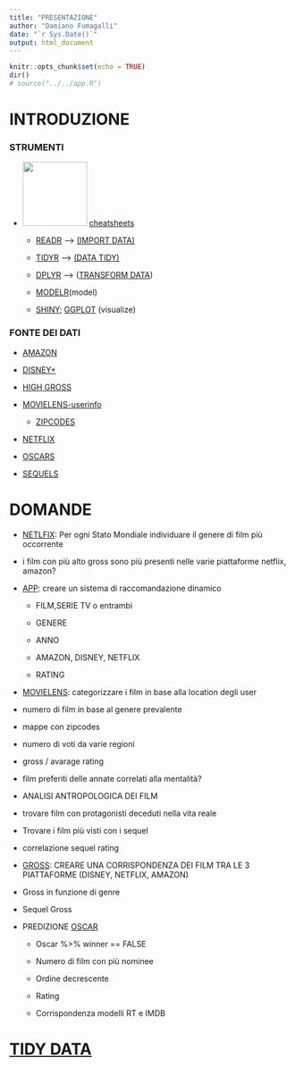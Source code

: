 ```yaml
---
title: "PRESENTAZIONE"
author: "Damiano Fumagalli"
date: "`r Sys.Date()`"
output: html_document
---
```


```r
knitr::opts_chunk$set(echo = TRUE)
dir()
# source("../../app.R")
```

# **INTRODUZIONE**

### STRUMENTI

-   ![](images/rstudio.png){width="115"} [cheatsheets](https://www.rstudio.com/resources/cheatsheets/)

    -   [READR](../CHEATSHEETS/readr.pdf){target="_blank"} --\> [(IMPORT DATA)](./IMPORT/Import.html)

    -   [TIDYR](../CHEATSHEETS/tidyr.pdf){target="_blank"} --\> [(DATA TIDY)](./TIDY/Tidy.html)

    -   [DPLYR](../CHEATSHEETS/dplyr.pdf){target="_blank"} --\> ([TRANSFORM DATA](./TRANSFORM/Transform.html))

    -   [MODELR](../CHEATSHEETS/modelr.pdf){target="_blank"}(model)

    -   [SHINY](../CHEATSHEETS/shiny.pdf){target="_blank"}; [GGPLOT](../CHEATSHEETS/ggplot.pdf){target="_blank"} (visualize)

### FONTE DEI DATI

-   [AMAZON](https://www.kaggle.com/datasets/shivamb/amazon-prime-movies-and-tv-shows)

-   [DISNEY+](https://www.kaggle.com/datasets/shivamb/disney-movies-and-tv-shows)

-   [HIGH GROSS](https://www.kaggle.com/datasets/sanjeetsinghnaik/top-1000-highest-grossing-movies)

-   [MOVIELENS-userinfo](https://grouplens.org/datasets/movielens/1m/)

    -   [ZIPCODES](https://simplemaps.com/data/us-zips)

-   [NETFLIX](https://www.kaggle.com/datasets/shivamb/netflix-shows)

-   [OSCARS](https://www.kaggle.com/datasets/dharmikdonga/academy-awards-dataset-oscars)

-   [SEQUELS](https://data.world/priyankad0993/sequels)

# DOMANDE

-   [NETLFIX](./TRANSFORM/Netflix.html#genreAPP): Per ogni Stato Mondiale individuare il genere di film più occorrente

-   i film con più alto gross sono più presenti nelle varie piattaforme netflix, amazon?

-   [APP](./): creare un sistema di raccomandazione dinamico

    -   FILM,SERIE TV o entrambi

    -   GENERE

    -   ANNO

    -   AMAZON, DISNEY, NETFLIX

    -   RATING

-   [MOVIELENS](./TRANSFORM/Movielens.html#userLocation): categorizzare i film in base alla location degli user

-   numero di film in base al genere prevalente

-   mappe con zipcodes

-   numero di voti da varie regioni

-   gross / avarage rating

-   film preferiti delle annate correlati alla mentalità?

-   ANALISI ANTROPOLOGICA DEI FILM

-   trovare film con protagonisti deceduti nella vita reale

-   Trovare i film più visti con i sequel

-   correlazione sequel rating

-   [GROSS](./TRANSFORM/Gross.html#unitingData): CREARE UNA CORRISPONDENZA DEI FILM TRA LE 3 PIATTAFORME (DISNEY, NETFLIX, AMAZON)

-   Gross in funzione di genre

-   Sequel Gross

-   PREDIZIONE [OSCAR](./TRANSFORM/Oscars.html)

    -   Oscar %\>% winner == FALSE

    -   Numero di film con più nominee

    -   Ordine decrescente

    -   Rating

    -   Corrispondenza modelli RT e IMDB

# [TIDY DATA](./TIDY/Tidy.html)
